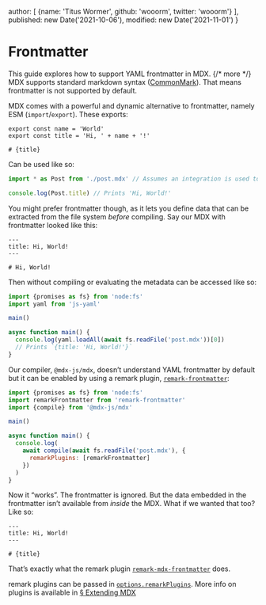   author: [
    {name: 'Titus Wormer', github: 'wooorm', twitter: 'wooorm'}
  ],
  published: new Date('2021-10-06'),
  modified: new Date('2021-11-01')
}

# Frontmatter

This guide explores how to support YAML frontmatter in MDX. {/* more */}
MDX supports standard markdown syntax ([CommonMark][]).
That means frontmatter is not supported by default.

MDX comes with a powerful and dynamic alternative to frontmatter, namely ESM
(`import`/`export`).
These exports:

```mdx path="post.mdx"
export const name = 'World'
export const title = 'Hi, ' + name + '!'

# {title}
```

Can be used like so:

```js path="example.js"
import * as Post from './post.mdx' // Assumes an integration is used to compile MDX -> JS.

console.log(Post.title) // Prints 'Hi, World!'
```

You might prefer frontmatter though, as it lets you define data that can be
extracted from the file system *before* compiling.
Say our MDX with frontmatter looked like this:

```mdx path="post.mdx"
---
title: Hi, World!
---

# Hi, World!
```

Then without compiling or evaluating the metadata can be accessed like so:

```js path="example.js"
import {promises as fs} from 'node:fs'
import yaml from 'js-yaml'

main()

async function main() {
  console.log(yaml.loadAll(await fs.readFile('post.mdx'))[0])
  // Prints `{title: 'Hi, World!'}`
}
```

Our compiler, `@mdx-js/mdx`, doesn’t understand YAML frontmatter by default but
it can be enabled by using a remark plugin,
[`remark-frontmatter`][remark-frontmatter]:

```js path="example.js"
import {promises as fs} from 'node:fs'
import remarkFrontmatter from 'remark-frontmatter'
import {compile} from '@mdx-js/mdx'

main()

async function main() {
  console.log(
    await compile(await fs.readFile('post.mdx'), {
      remarkPlugins: [remarkFrontmatter]
    })
  )
}
```

Now it “works”.
The frontmatter is ignored.
But the data embedded in the frontmatter isn’t available from *inside* the MDX.
What if we wanted that too?
Like so:

```mdx path="post.mdx"
---
title: Hi, World!
---

# {title}
```

That’s exactly what the remark plugin
[`remark-mdx-frontmatter`][remark-mdx-frontmatter] does.

remark plugins can be passed in
[`options.remarkPlugins`][options-remark-plugins].
More info on plugins is available in [§ Extending MDX][extend]

[commonmark]: https://spec.commonmark.org/current/

[remark-frontmatter]: https://github.com/remarkjs/remark-frontmatter

[remark-mdx-frontmatter]: https://github.com/remcohaszing/remark-mdx-frontmatter

[options-remark-plugins]: /packages/mdx/#optionsremarkplugins

[extend]: /docs/extending-mdx/
